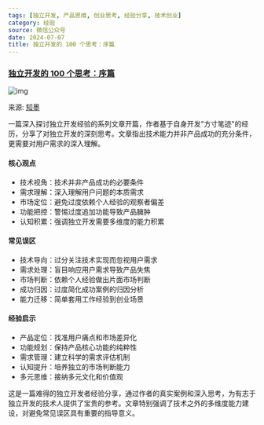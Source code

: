 ```yaml
---
tags: [独立开发, 产品思维, 创业思考, 经验分享, 技术创业]
category: 经验
source: 微信公众号
date: 2024-07-07
title: 独立开发的 100 个思考：序篇
---
```


### [独立开发的 100 个思考：序篇](https://mp.weixin.qq.com/s?__biz=MjM5ODc5NjQyOQ==&mid=2649888687&idx=1&sn=c1a52fc73a9d69b000429f3f26c2b871)

![img](https://img.mengpeng.tech/i/2024/12/08/67550e9cd1463.webp)

来源: [知墨](https://mp.weixin.qq.com/s?__biz=MjM5ODc5NjQyOQ==&mid=2649888687&idx=1&sn=c1a52fc73a9d69b000429f3f26c2b871)

一篇深入探讨独立开发经验的系列文章开篇，作者基于自身开发"方寸笔迹"的经历，分享了对独立开发的深刻思考。文章指出技术能力并非产品成功的充分条件，更需要对用户需求的深入理解。

#### 核心观点
- 技术视角：技术并非产品成功的必要条件
- 需求理解：深入理解用户问题的本质需求
- 市场定位：避免过度依赖个人经验的观察者偏差
- 功能把控：警惕过度追加功能导致产品臃肿
- 认知积累：强调独立开发需要多维度的能力积累

#### 常见误区
- 技术导向：过分关注技术实现而忽视用户需求
- 需求处理：盲目响应用户需求导致产品失焦
- 市场判断：依赖个人经验做出片面市场判断
- 成功归因：过度简化成功案例的归因分析
- 能力迁移：简单套用工作经验到创业场景

#### 经验启示
- 产品定位：找准用户痛点和市场差异化
- 功能规划：保持产品核心功能的纯粹性
- 需求管理：建立科学的需求评估机制
- 认知提升：培养独立的市场判断能力
- 多元思维：接纳多元文化和价值观

这是一篇难得的独立开发者经验分享，通过作者的真实案例和深入思考，为有志于独立开发的技术人提供了宝贵的参考。文章特别强调了技术之外的多维度能力建设，对避免常见误区具有重要的指导意义。 